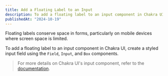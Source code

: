 ```yaml
---
title: Add a Floating Label to an Input
description: To add a floating label to an input component in Chakra UI...
publishedAt: "2024-10-19"
---
```


Floating labels conserve space in forms, particularly on mobile devices where
screen space is limited.

To add a floating label to an input component in Chakra UI, create a styled
input field using the `Field`, `Input`, and `Box` components.

<ExampleTabs name="input-with-floating-label" />

> For more details on Chakra UI's input component, refer to the
> [documentation](/docs/components/input).
